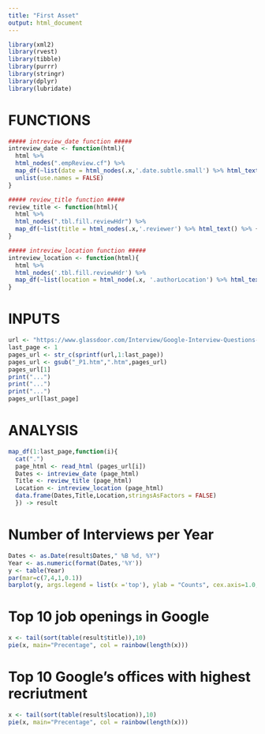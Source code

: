 ```yaml
---
title: "First Asset"
output: html_document
---
```


```r
library(xml2)
library(rvest)
library(tibble)
library(purrr)
library(stringr)
library(dplyr)
library(lubridate)
```

# FUNCTIONS
```r
##### intreview_date function ##### 
intreview_date <- function(html){
  html %>%
  html_nodes(".empReview.cf") %>%
  map_df(~list(date = html_nodes(.x,'.date.subtle.small') %>% html_text() %>% {if(length(.) == 0) NA else .})) %>%
  unlist(use.names = FALSE)
}

##### review_title function ##### 
review_title <- function(html){
  html %>%
  html_nodes(".tbl.fill.reviewHdr") %>%
  map_df(~list(title = html_nodes(.x,'.reviewer') %>% html_text() %>% {if(length(.) == 0) NA else .}))
}

##### intreview_location function ##### 
intreview_location <- function(html){
  html %>%
  html_nodes('.tbl.fill.reviewHdr') %>%
  map_df(~list(location = html_node(.x, '.authorLocation') %>% html_text() %>% {if(length(.) == 0) NA else .}))
}

```

# INPUTS
```r
url <- "https://www.glassdoor.com/Interview/Google-Interview-Questions-E9079_P%d.htm"
last_page <- 1
pages_url <- str_c(sprintf(url,1:last_page))
pages_url <- gsub("_P1.htm",".htm",pages_url)
pages_url[1]
print("...")
print("...")
print("...")
pages_url[last_page]
```

# ANALYSIS
```r
map_df(1:last_page,function(i){
  cat(".")
  page_html <- read_html (pages_url[i])
  Dates <- intreview_date (page_html)
  Title <- review_title (page_html)
  Location <- intreview_location (page_html)
  data.frame(Dates,Title,Location,stringsAsFactors = FALSE)
  }) -> result
```

# Number of Interviews per Year 
```r
Dates <- as.Date(result$Dates," %B %d, %Y")
Year <- as.numeric(format(Dates,'%Y'))
y <- table(Year)
par(mar=c(7,4,1,0.1))
barplot(y, args.legend = list(x ='top'), ylab = "Counts", cex.axis=1.0, cex.name=1.0, las=2, lwd=2, beside=TRUE)
```

# Top 10 job openings in Google
```r
x <- tail(sort(table(result$title)),10)
pie(x, main="Precentage", col = rainbow(length(x)))
```

# Top 10 Google's offices with highest recriutment
```r
x <- tail(sort(table(result$location)),10)
pie(x, main="Precentage", col = rainbow(length(x)))
```